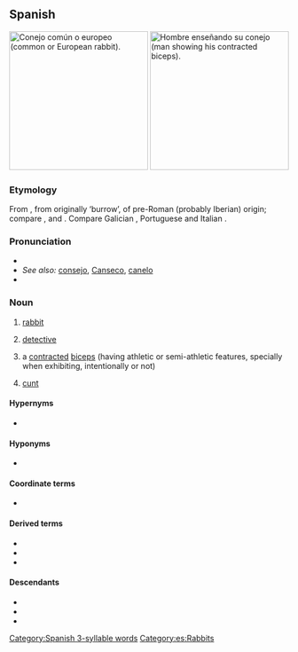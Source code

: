 {{also|Conejo|conéjo}}
==Spanish==
{{wikipedia|lang=es}}
[[File:Oryctolagus cuniculus Tasmania 2.jpg|thumb|250px|Conejo común o europeo (common or European rabbit).]]
[[File:Arm_flex_supinate.jpg|thumb|250px|Hombre enseñando su conejo (man showing his contracted biceps).]]

===Etymology===
From {{etyl|VL.|es}} {{m|la|*cuniclus}}, from {{etyl|la|es}} {{m|la|cunīculus}} originally ‘burrow’, of pre-Roman (probably Iberian) origin; compare {{cog|eu|untxi||rabbit}}, {{cog|mxi|qonélyo|
|rabbit}} and  {{cog|mxi|sc=Latn|qončáyr||greyhound}}. Compare Galician {{m|gl|coello}}, Portuguese {{m|pt|coelho}} and Italian {{m|it|coniglio}}.

===Pronunciation===
* {{IPA|/koˈnexo/|lang=es}}
* ''See also:'' [[consejo]], [[Canseco]], [[canelo]]
* {{rhymes|exo|lang=es}}

===Noun===
{{es-noun|m|f=coneja}}

# [[rabbit]] {{gloss|male or unspecified sex}}
# {{lb|es|Central America}} [[detective]]
# {{lb|es|muscle}} a [[contracted]] [[biceps]] (having athletic ‎or semi-athletic ‎features, specially when exhibiting, intentionally or not)
# {{lb|es|vulgar|slang}} [[cunt]] {{gloss|female genitalia}}

====Hypernyms====
* {{l|es|lagomorfo}}

====Hyponyms====
* {{l|es|gazapo}}

====Coordinate terms====
* {{l|es|liebre}}

====Derived terms====
* {{l|es|conejar}}
* {{l|es|conejero}}
* {{l|es|conejito}}

====Descendants====
* {{desc|bor=1|ceb|koneho}}
* {{desc|bor=1|pap|koneu}}
* {{desc|bor=1|tl|kuneho}}

[[Category:Spanish 3-syllable words]]
[[Category:es:Rabbits]]